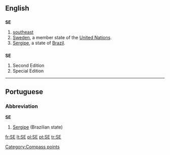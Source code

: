 {{also|Appendix:Variations of "se"}}
==English==

==={{abbreviation}}===
'''SE'''

# [[southeast]]
# [[Sweden]], a member state of the [[United Nations]].
# [[Sergipe]], a state of [[Brazil]].

==={{initialism}}===
'''SE'''

# Second Edition
# Special Edition

[[Category:Compass points]]

----

==Portuguese==

===Abbreviation===
'''SE'''

# [[Sergipe]] (Brazilian state)

[[fr:SE]]
[[lt:SE]]
[[pl:SE]]
[[pt:SE]]
[[tr:SE]]